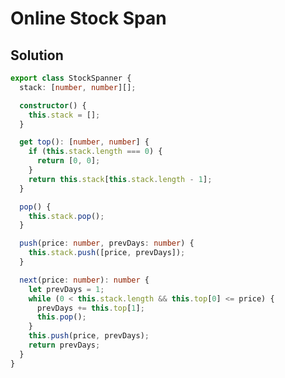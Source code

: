 # Online Stock Span

## Solution

```typescript filename="solution.ts" copy 
export class StockSpanner {
  stack: [number, number][];

  constructor() {
    this.stack = [];
  }

  get top(): [number, number] {
    if (this.stack.length === 0) {
      return [0, 0];
    }
    return this.stack[this.stack.length - 1];
  }

  pop() {
    this.stack.pop();
  }

  push(price: number, prevDays: number) {
    this.stack.push([price, prevDays]);
  }

  next(price: number): number {
    let prevDays = 1;
    while (0 < this.stack.length && this.top[0] <= price) {
      prevDays += this.top[1];
      this.pop();
    }
    this.push(price, prevDays);
    return prevDays;
  }
}
```